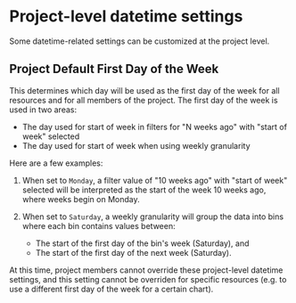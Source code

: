 
# Project-level datetime settings

Some datetime-related settings can be customized at the project level.

## Project Default First Day of the Week

This determines which day will be used as the first day of the week for all resources and for all members of the project. The first day of the week is used in two areas:

- The day used for start of week in filters for "N weeks ago" with "start of week" selected
- The day used for start of week when using weekly granularity

Here are a few examples:

1. When set to `Monday`, a filter value of "10 weeks ago" with "start of week" selected will be interpreted as the start of the week 10 weeks ago, where weeks begin on Monday.

2. When set to `Saturday`, a weekly granularity will group the data into bins where each bin contains values between:
   - The start of the first day of the bin's week (Saturday), and
   - The start of the first day of the next week (Saturday).

<Callout type="warning">
    At this time, project members cannot override these project-level datetime settings, and this setting cannot be overriden for specific resources (e.g. to use a different first day of the week for a certain chart).
</Callout>
